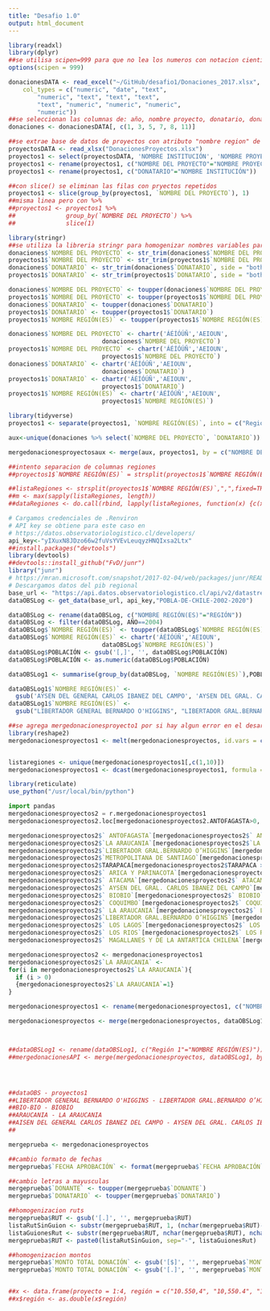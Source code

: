 ```yaml
---
title: "Desafio 1.0"
output: html_document
---
```


```r
library(readxl)
library(dplyr)
##se utilisa scipen=999 para que no lea los numeros con notacion cientifica
options(scipen = 999)

donacionesDATA <- read_excel("~/GitHub/desafio1/Donaciones_2017.xlsx", 
    col_types = c("numeric", "date", "text", 
        "numeric", "text", "text", "text", 
        "text", "numeric", "numeric", "numeric", 
        "numeric"))
##se seleccionan las columnas de: año, nombre proyecto, donatario, donante, rut y monto total donacion
donaciones <- donacionesDATA[, c(1, 3, 5, 7, 8, 11)]

##se extrae base de datos de proyectos con atributo "nombre region" de link: https://datasocial.ministeriodesarrollosocial.gob.cl/donaciones/proyectos/3
proyectosDATA <- read_xlsx("DonacionesProyectos.xlsx")
proyectos1 <- select(proyectosDATA, 'NOMBRE INSTITUCIÓN', 'NOMBRE PROYECTO', 'FECHA APROBACIÓN','NOMBRE REGIÓN(ES)', 'ÁMBITO ACCIÓN')
proyectos1 <- rename(proyectos1, c("NOMBRE DEL PROYECTO"="NOMBRE PROYECTO"))
proyectos1 <- rename(proyectos1, c("DONATARIO"="NOMBRE INSTITUCIÓN"))

##con slice() se eliminan las filas con pryectos repetidos
proyectos1 <- slice(group_by(proyectos1, `NOMBRE DEL PROYECTO`), 1)
##misma linea pero con %>% 
##proyectos1 <- proyectos1 %>%
##              group_by(`NOMBRE DEL PROYECTO`) %>%
##              slice(1)
```

```r
library(stringr)
##se utiliza la libreria stringr para homogenizar nombres variables para conectar
donaciones$`NOMBRE DEL PROYECTO` <- str_trim(donaciones$`NOMBRE DEL PROYECTO`, side = "both")
proyectos1$`NOMBRE DEL PROYECTO` <- str_trim(proyectos1$`NOMBRE DEL PROYECTO`, side = "both")
donaciones$`DONATARIO` <- str_trim(donaciones$`DONATARIO`, side = "both")
proyectos1$`DONATARIO` <- str_trim(proyectos1$`DONATARIO`, side = "both")

donaciones$`NOMBRE DEL PROYECTO` <- toupper(donaciones$`NOMBRE DEL PROYECTO`)
proyectos1$`NOMBRE DEL PROYECTO` <- toupper(proyectos1$`NOMBRE DEL PROYECTO`)
donaciones$`DONATARIO` <- toupper(donaciones$`DONATARIO`)
proyectos1$`DONATARIO` <- toupper(proyectos1$`DONATARIO`)
proyectos1$`NOMBRE REGIÓN(ES)` <- toupper(proyectos1$`NOMBRE REGIÓN(ES)`)

donaciones$`NOMBRE DEL PROYECTO` <- chartr('ÁÉÍÓÚÑ','AEIOUN',
                          donaciones$`NOMBRE DEL PROYECTO`)
proyectos1$`NOMBRE DEL PROYECTO` <- chartr('ÁÉÍÓÚÑ','AEIOUN',
                          proyectos1$`NOMBRE DEL PROYECTO`)
donaciones$`DONATARIO` <- chartr('ÁÉÍÓÚÑ','AEIOUN',
                          donaciones$`DONATARIO`)
proyectos1$`DONATARIO` <- chartr('ÁÉÍÓÚÑ','AEIOUN',
                          proyectos1$`DONATARIO`)
proyectos1$`NOMBRE REGIÓN(ES)` <- chartr('ÁÉÍÓÚÑ','AEIOUN',
                          proyectos1$`NOMBRE REGIÓN(ES)`)

library(tidyverse)
proyectos1 <- separate(proyectos1, `NOMBRE REGIÓN(ES)`, into = c("Región 1", "Región 2", "Región 3","Región 4", "Región 5", "Región 6","Región 7", "Región 8", "Región 9","Región 10", "Región 11", "Región 12","Región 13", "Región 14", "Región 15"), sep = ",")

aux<-unique(donaciones %>% select(`NOMBRE DEL PROYECTO`, `DONATARIO`))

mergedonacionesproyectosaux <- merge(aux, proyectos1, by = c("NOMBRE DEL PROYECTO", "DONATARIO"))

##intento separacion de columnas regiones
##proyectos1$`NOMBRE REGIÓN(ES)` = strsplit(proyectos1$`NOMBRE REGIÓN(ES)`, split=", ")

##listaRegiones <- strsplit(proyectos1$`NOMBRE REGIÓN(ES)`,",",fixed=TRUE)
##m <- max(sapply(listaRegiones, length))
##dataRegiones <- do.call(rbind, lapply(listaRegiones, function(x) {c(x,rep(NA,m))[1:m]}))
```

```r
# Cargamos credenciales de .Renviron
# API key se obtiene para este caso en
# https://datos.observatoriologistico.cl/developers/
api_key<-"yIXuxN8JDzo66w2fuVsYVEvLeuqyzHNQIxsa2Ltx"
##install.packages("devtools")
library(devtools)
##devtools::install_github("FvD/junr")
library("junr")
# https://mran.microsoft.com/snapshot/2017-02-04/web/packages/junr/README.html
# Descargamos datos del pib regional
base_url <- "https://api.datos.observatoriologistico.cl/api/v2/datastreams/"
dataOBSLog <- get_data(base_url, api_key,"POBLA-DE-CHILE-2002-2020")

dataOBSLog <- rename(dataOBSLog, c("NOMBRE REGIÓN(ES)"="REGIÓN"))
dataOBSLog <- filter(dataOBSLog, AÑO==2004)
dataOBSLog$`NOMBRE REGIÓN(ES)` <- toupper(dataOBSLog$`NOMBRE REGIÓN(ES)`)
dataOBSLog$`NOMBRE REGIÓN(ES)` <- chartr('ÁÉÍÓÚÑ','AEIOUN',
                          dataOBSLog$`NOMBRE REGIÓN(ES)`)
dataOBSLog$POBLACIÓN <- gsub('[,]', '', dataOBSLog$POBLACIÓN)
dataOBSLog$POBLACIÓN <- as.numeric(dataOBSLog$POBLACIÓN)

dataOBSLog1 <- summarise(group_by(dataOBSLog, `NOMBRE REGIÓN(ES)`),POBLACIÓN = sum(POBLACIÓN), n = n())

dataOBSLog1$`NOMBRE REGIÓN(ES)` <- 
  gsub('AYSEN DEL GENERAL CARLOS IBANEZ DEL CAMPO', 'AYSEN DEL GRAL. CARLOS IBANEZ DEL CAMPO', dataOBSLog1$`NOMBRE REGIÓN(ES)`)
dataOBSLog1$`NOMBRE REGIÓN(ES)` <- 
  gsub("LIBERTADOR GENERAL BERNARDO O'HIGGINS", "LIBERTADOR GRAL.BERNARDO O’HIGGINS", dataOBSLog1$`NOMBRE REGIÓN(ES)`)

##se agrega mergedonacionesproyecto1 por si hay algun error en el desarrollo
library(reshape2)
mergedonacionesproyectos1 <- melt(mergedonacionesproyectos, id.vars = c("NOMBRE DEL PROYECTO", "DONATARIO", "AÑO", "DONANTE", "RUT", "MONTO TOTAL DONACIÓN", "FECHA APROBACIÓN", "ÁMBITO ACCIÓN"))


listaregiones <- unique(mergedonacionesproyectos1[,c(1,10)])
mergedonacionesproyectos1 <- dcast(mergedonacionesproyectos1, formula = `NOMBRE DEL PROYECTO`+DONATARIO+AÑO+DONANTE+RUT+`MONTO TOTAL DONACIÓN`+`FECHA APROBACIÓN`+`ÁMBITO ACCIÓN` ~ value, fun.aggregate = length)

```

```r
library(reticulate)
use_python("/usr/local/bin/python")
```

```python
import pandas
mergedonacionesproyectos2 = r.mergedonacionesproyectos1
mergedonacionesproyectos2.loc[mergedonacionesproyectos2.ANTOFAGASTA>0,'ANTOFAGASTA']=1
```

```r
mergedonacionesproyectos2$` ANTOFAGASTA`[mergedonacionesproyectos2$` ANTOFAGASTA` > 1] <- 1
mergedonacionesproyectos2$`LA ARAUCANIA`[mergedonacionesproyectos2$`LA ARAUCANIA` > 1] <- 1
mergedonacionesproyectos2$`LIBERTADOR GRAL.BERNARDO O’HIGGINS`[mergedonacionesproyectos2$`LIBERTADOR GRAL.BERNARDO O’HIGGINS` > 1] <- 1
mergedonacionesproyectos2$`METROPOLITANA DE SANTIAGO`[mergedonacionesproyectos2$`METROPOLITANA DE SANTIAGO` > 1] <- 1
mergedonacionesproyectos2$TARAPACA[mergedonacionesproyectos2$TARAPACA > 1] <- 1
mergedonacionesproyectos2$` ARICA Y PARINACOTA`[mergedonacionesproyectos2$` ARICA Y PARINACOTA` > 1] <- 1
mergedonacionesproyectos2$` ATACAMA`[mergedonacionesproyectos2$` ATACAMA` > 1] <- 1
mergedonacionesproyectos2$` AYSEN DEL GRAL. CARLOS IBANEZ DEL CAMPO`[mergedonacionesproyectos2$` AYSEN DEL GRAL. CARLOS IBANEZ DEL CAMPO` > 1] <- 1
mergedonacionesproyectos2$` BIOBIO`[mergedonacionesproyectos2$` BIOBIO` > 1] <- 1
mergedonacionesproyectos2$` COQUIMBO`[mergedonacionesproyectos2$` COQUIMBO` > 1] <- 1
mergedonacionesproyectos2$` LA ARAUCANIA`[mergedonacionesproyectos2$` LA ARAUCANIA` > 1] <- 1
mergedonacionesproyectos2$`LIBERTADOR GRAL.BERNARDO O’HIGGINS`[mergedonacionesproyectos2$`LIBERTADOR GRAL.BERNARDO O’HIGGINS` > 1] <- 1
mergedonacionesproyectos2$` LOS LAGOS`[mergedonacionesproyectos2$` LOS LAGOS` > 1] <- 1
mergedonacionesproyectos2$` LOS RIOS`[mergedonacionesproyectos2$` LOS RIOS` > 1] <- 1
mergedonacionesproyectos2$` MAGALLANES Y DE LA ANTARTICA CHILENA`[mergedonacionesproyectos2$` MAGALLANES Y DE LA ANTARTICA CHILENA` > 1] <- 1

```

```r
mergedonacionesproyectos2 <- mergedonacionesproyectos1
mergedonacionesproyectos2$`LA ARAUCANIA` <- 
for(i in mergedonacionesproyectos2$`LA ARAUCANIA`){  
  if (i > 0)
  {mergedonacionesproyectos2$`LA ARAUCANIA`=1}
}

mergedonacionesproyectos1 <- rename(mergedonacionesproyectos1, c("NOMBRE REGIÓN(ES)"="value"))

mergedonacionesproyectos <- merge(mergedonacionesproyectos, dataOBSLog1, by = c("NOMBRE REGIÓN(ES)"))



##dataOBSLog1 <- rename(dataOBSLog1, c("Región 1"="NOMBRE REGIÓN(ES)"))
##mergedonacionesAPI <- merge(mergedonacionesproyectos, dataOBSLog1, by = c("NOMBRE DEL PROYECTO", "DONATARIO"))




##dataOBS - proyectos1
##LIBERTADOR GENERAL BERNARDO O'HIGGINS - LIBERTADOR GRAL.BERNARDO O’HIGGINS
##BIO-BIO - BIOBIO
##ARAUCANIA - LA ARAUCANIA
##AISEN DEL GENERAL CARLOS IBANEZ DEL CAMPO - AYSEN DEL GRAL. CARLOS IBANEZ DEL CAMPO
##

mergeprueba <- mergedonacionesproyectos

##cambio formato de fechas
mergeprueba$`FECHA APROBACIÓN` <- format(mergeprueba$`FECHA APROBACIÓN`,"%d/%m/%Y") 

##cambio letras a mayusculas
mergeprueba$`DONANTE` <- toupper(mergeprueba$`DONANTE`)
mergeprueba$`DONATARIO` <- toupper(mergeprueba$`DONATARIO`)

##homogenizacion ruts
mergeprueba$RUT <- gsub('[.]', '', mergeprueba$RUT)
listaRutSinGuion <- substr(mergeprueba$RUT, 1, (nchar(mergeprueba$RUT)-1))
listaGuionesRut <- substr(mergeprueba$RUT, nchar(mergeprueba$RUT), nchar(mergeprueba$RUT))
mergeprueba$RUT <- paste0(listaRutSinGuion, sep="-", listaGuionesRut)

##homogenizacion montos
mergeprueba$`MONTO TOTAL DONACIÓN` <- gsub('[$]', '', mergeprueba$`MONTO TOTAL DONACIÓN`)
mergeprueba$`MONTO TOTAL DONACIÓN` <- gsub('[.]', '', mergeprueba$`MONTO TOTAL DONACIÓN`)


##x <- data.frame(proyecto = 1:4, región = c("10.550,4", "10,550.4", "19550,4", "19550.4"))
##x$región <- as.double(x$región)

```







